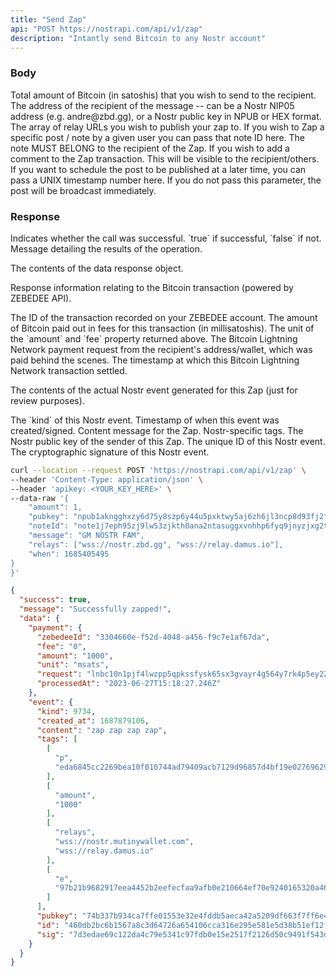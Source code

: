 ```yaml
---
title: "Send Zap"
api: "POST https://nostrapi.com/api/v1/zap"
description: "Intantly send Bitcoin to any Nostr account"
---
```


### Body


<ParamField body="amount" type="number">
  Total amount of Bitcoin (in satoshis) that you wish to send to the recipient.
</ParamField>

<ParamField body="pubkey" type="string">
  The address of the recipient of the message -- can be a Nostr NIP05 address (e.g. andre@zbd.gg), or a Nostr public key in NPUB or HEX format.
</ParamField>

<ParamField body="relays" type="array" >
  The array of relay URLs you wish to publish your zap to.
</ParamField>

<ParamField body="noteId" type="string" optional="true">
  If you wish to Zap a specific post / note by a given user you can pass that note ID here. The note MUST BELONG to the recipient of the Zap.
</ParamField>

<ParamField body="message" type="string" optional="true">
  If you wish to add a comment to the Zap transaction. This will be visible to the recipient/others.
</ParamField>

<ParamField body="when" type="number" optional="true">
  If you want to schedule the post to be published at a later time, you can pass a UNIX timestamp number here. If you do not pass this parameter, the post will be broadcast immediately.
</ParamField>

### Response

<ResponseField name="success" type="boolean">
  Indicates whether the call was successful. `true` if successful, `false` if not.
</ResponseField>

<ResponseField name="message" type="string">
  Message detailing the results of the operation.
</ResponseField>

<ResponseField name="data" type="object">

The contents of the data response object.

<Expandable title="Toggle">

<ResponseField name="payment" type="object">

Response information relating to the Bitcoin transaction (powered by ZEBEDEE API).

<Expandable title="Toggle">

<ResponseField name="zebedeeId" type="string">
  The ID of the transaction recorded on your ZEBEDEE account.
</ResponseField>

<ResponseField name="fee" type="string">
  The amount of Bitcoin paid out in fees for this transaction (in millisatoshis).
</ResponseField>

<ResponseField name="unit" type="string">
  The unit of the `amount` and `fee` property returned above.
</ResponseField>

<ResponseField name="request" type="string">
  The Bitcoin Lightning Network payment request from the recipient's address/wallet, which was paid behind the scenes.
</ResponseField>

<ResponseField name="processedAt" type="string">
  The timestamp at which this Bitcoin Lightning Network transaction settled.
</ResponseField>

</Expandable>

</ResponseField>

<ResponseField name="event" type="object">

The contents of the actual Nostr event generated for this Zap (just for review purposes).

<Expandable title="Toggle">

<ResponseField name="kind" type="number">
  The `kind` of this Nostr event.
</ResponseField>

<ResponseField name="created_at" type="number">
  Timestamp of when this event was created/signed.
</ResponseField>

<ResponseField name="content" type="string">
  Content message for the Zap.
</ResponseField>

<ResponseField name="tags" type="array">
  Nostr-specific tags.
</ResponseField>

<ResponseField name="pubkey" type="string">
  The Nostr public key of the sender of this Zap.
</ResponseField>

<ResponseField name="id" type="string">
  The unique ID of this Nostr event.
</ResponseField>

<ResponseField name="sig" type="string">
  The cryptographic signature of this Nostr event.
</ResponseField>

</Expandable>

</ResponseField>

</Expandable>

</ResponseField>

<RequestExample>

```bash Example Request
curl --location --request POST 'https://nostrapi.com/api/v1/zap' \
--header 'Content-Type: application/json' \
--header 'apikey: <YOUR_KEY_HERE>' \
--data-raw '{
    "amount": 1,
    "pubkey": "npub1akngghxzy6d75y8szp6y44u5pxktwy5aj6zh6jl3ncp8d93fj2fq5mfxa8",
    "noteId": "note1j7eph95zj9lw53zjkth0ana2ntasuggxvnhhp6fyq9jnyzjxg2ts7q9m2n",
    "message": "GM NOSTR FAM",
    "relays": ["wss://nostr.zbd.gg", "wss://relay.damus.io"],
    "when": 1685405495
}
}'
```

</RequestExample>

<ResponseExample>

```json Response
{
  "success": true,
  "message": "Successfully zapped!",
  "data": {
    "payment": {
      "zebedeeId": "3304660e-f52d-4048-a456-f9c7e1af67da",
      "fee": "0",
      "amount": "1000",
      "unit": "msats",
      "request": "lnbc10n1pjf4lwzpp5qpkssfysk65sx3gvayr4g564y7rk4p5ey22fu9zru0xujrp3k4xqhp5kdgg0wujgzhrm09ptk9pqzqel5k6tuhc6s6ntey2nsr667gslgeqcqzzsxqzfvsp5fqclc4dfrpfx3vmurxjtkxvw6e8jvrg33kd7ge0mc65zu4dltszs9qyyssq2vr0y3x9n05fvg9lnddcskx7e94mkg3pvugcxs7nxm0qeun2lka5ytgfaehwrvy2khryr98wxwhyyqp5yg5r9zeaxku6t2sjr06hkpsqw2ny3n",
      "processedAt": "2023-06-27T15:18:27.246Z"
    },
    "event": {
      "kind": 9734,
      "created_at": 1687879106,
      "content": "zap zap zap zap",
      "tags": [
        [
          "p",
          "eda6845cc2269bea10f010744ad79409acb7129d96857d4bf19e027696299292"
        ],
        [
          "amount",
          "1000"
        ],
        [
          "relays",
          "wss://nostr.mutinywallet.com",
          "wss://relay.damus.io"
        ],
        [
          "e",
          "97b21b9682917eea4452b2eefecfaa9afb0e210664ef70e9240165320a464297"
        ]
      ],
      "pubkey": "74b337b934ca7ffe01553e32e4fddb5aeca42a5209df663f7ff6e41e7bb133eb",
      "id": "460db2bc6b1567a8c3d64726a654106cca316e295e581e5d38b51ef12f666779",
      "sig": "7d3edae69c122da4c79e5341c97fdb0e15e2517f2126d50c9491f543debe005a44e46cbe74f84e8bd21e7e2d2fa34aa9d2889b49ec1ab998ce7f0efdf5854d46"
    }
  }
}
```

</ResponseExample>
